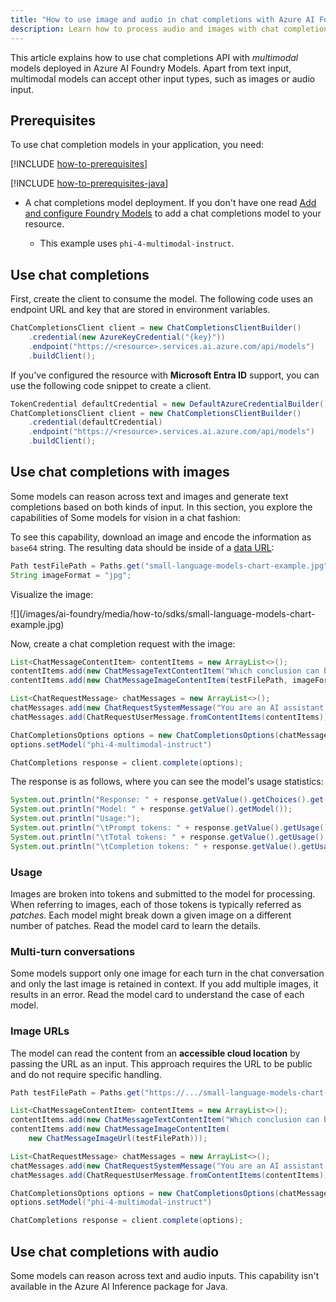 ```yaml
---
title: "How to use image and audio in chat completions with Azure AI Foundry Models"
description: Learn how to process audio and images with chat completions models with Azure AI Foundry Models
---
```


This article explains how to use chat completions API with _multimodal_ models deployed in Azure AI Foundry Models. Apart from text input, multimodal models can accept other input types, such as images or audio input.

## Prerequisites

To use chat completion models in your application, you need:

[!INCLUDE [how-to-prerequisites](../how-to-prerequisites)]

[!INCLUDE [how-to-prerequisites-java](../how-to-prerequisites-java)]

* A chat completions model deployment. If you don't have one read [Add and configure Foundry Models](../../how-to/create-model-deployments) to add a chat completions model to your resource.

    * This example uses `phi-4-multimodal-instruct`.

## Use chat completions

First, create the client to consume the model. The following code uses an endpoint URL and key that are stored in environment variables.

```java
ChatCompletionsClient client = new ChatCompletionsClientBuilder()
    .credential(new AzureKeyCredential("{key}"))
    .endpoint("https://<resource>.services.ai.azure.com/api/models")
    .buildClient();
```

If you've configured the resource with **Microsoft Entra ID** support, you can use the following code snippet to create a client.

```java
TokenCredential defaultCredential = new DefaultAzureCredentialBuilder().build();
ChatCompletionsClient client = new ChatCompletionsClientBuilder()
    .credential(defaultCredential)
    .endpoint("https://<resource>.services.ai.azure.com/api/models")
    .buildClient();
```


## Use chat completions with images

Some models can reason across text and images and generate text completions based on both kinds of input. In this section, you explore the capabilities of Some models for vision in a chat fashion:

To see this capability, download an image and encode the information as `base64` string. The resulting data should be inside of a [data URL](https://developer.mozilla.org/en-US/docs/Web/HTTP/Basics_of_HTTP/Data_URLs):

```java
Path testFilePath = Paths.get("small-language-models-chart-example.jpg");
String imageFormat = "jpg";
```

Visualize the image:

<Frame>
    ![](/images/ai-foundry/media/how-to/sdks/small-language-models-chart-example.jpg)
</Frame>

Now, create a chat completion request with the image:

```java
List<ChatMessageContentItem> contentItems = new ArrayList<>();
contentItems.add(new ChatMessageTextContentItem("Which conclusion can be extracted from the following chart?"));
contentItems.add(new ChatMessageImageContentItem(testFilePath, imageFormat));

List<ChatRequestMessage> chatMessages = new ArrayList<>();
chatMessages.add(new ChatRequestSystemMessage("You are an AI assistant that helps people find information."));
chatMessages.add(ChatRequestUserMessage.fromContentItems(contentItems));

ChatCompletionsOptions options = new ChatCompletionsOptions(chatMessages);
options.setModel("phi-4-multimodal-instruct")

ChatCompletions response = client.complete(options);
```

The response is as follows, where you can see the model's usage statistics:

```java
System.out.println("Response: " + response.getValue().getChoices().get(0).getMessage().getContent());
System.out.println("Model: " + response.getValue().getModel());
System.out.println("Usage:");
System.out.println("\tPrompt tokens: " + response.getValue().getUsage().getPromptTokens());
System.out.println("\tTotal tokens: " + response.getValue().getUsage().getTotalTokens());
System.out.println("\tCompletion tokens: " + response.getValue().getUsage().getCompletionTokens());
```

### Usage

Images are broken into tokens and submitted to the model for processing. When referring to images, each of those tokens is typically referred as *patches*. Each model might break down a given image on a different number of patches. Read the model card to learn the details.

### Multi-turn conversations

Some models support only one image for each turn in the chat conversation and only the last image is retained in context. If you add multiple images, it results in an error. Read the model card to understand the case of each model.

### Image URLs

The model can read the content from an **accessible cloud location** by passing the URL as an input. This approach requires the URL to be public and do not require specific handling.

```java
Path testFilePath = Paths.get("https://.../small-language-models-chart-example.jpg");

List<ChatMessageContentItem> contentItems = new ArrayList<>();
contentItems.add(new ChatMessageTextContentItem("Which conclusion can be extracted from the following chart?"));
contentItems.add(new ChatMessageImageContentItem(
    new ChatMessageImageUrl(testFilePath)));

List<ChatRequestMessage> chatMessages = new ArrayList<>();
chatMessages.add(new ChatRequestSystemMessage("You are an AI assistant that helps people find information."));
chatMessages.add(ChatRequestUserMessage.fromContentItems(contentItems));

ChatCompletionsOptions options = new ChatCompletionsOptions(chatMessages);
options.setModel("phi-4-multimodal-instruct")

ChatCompletions response = client.complete(options);
```

## Use chat completions with audio

Some models can reason across text and audio inputs. This capability isn't available in the Azure AI Inference package for Java.
